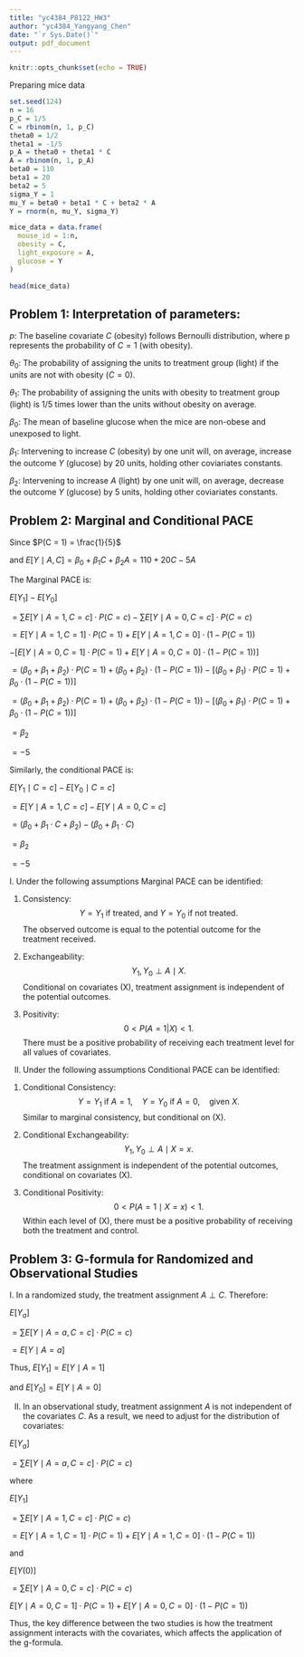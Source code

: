 ```yaml
---
title: "yc4384_P8122_HW3"
author: "yc4384_Yangyang_Chen"
date: "`r Sys.Date()`"
output: pdf_document
---
```


```r
knitr::opts_chunk$set(echo = TRUE)
```

Preparing mice data
```r
set.seed(124)
n = 16  
p_C = 1/5  
C = rbinom(n, 1, p_C)
theta0 = 1/2  
theta1 = -1/5  
p_A = theta0 + theta1 * C
A = rbinom(n, 1, p_A)  
beta0 = 110  
beta1 = 20  
beta2 = 5 
sigma_Y = 1  
mu_Y = beta0 + beta1 * C + beta2 * A  
Y = rnorm(n, mu_Y, sigma_Y) 

mice_data = data.frame(
  mouse_id = 1:n,
  obesity = C,
  light_exposure = A,
  glucose = Y
)

head(mice_data)
```

## Problem 1: Interpretation of parameters:

$p$: The baseline covariate $C$ (obesity) follows Bernoulli distribution, where p represents the probability of $C = 1$ (with obesity).

$\theta_0$: The probability of assigning the units to treatment group (light) if the units are not with obesity $(C = 0)$.

$\theta_1$: The probability of assigning the units with obesity to treatment group (light) is 1/5 times lower than the units without obesity on average.

$\beta_0$: The mean of baseline glucose when the mice are non-obese and unexposed to light.

$\beta_1$: Intervening to increase $C$ (obesity) by one unit will, on average, increase the outcome $Y$ (glucose) by 20 units, holding other coviariates constants.	

$\beta_2$: Intervening to increase $A$ (light) by one unit will, on average, decrease the outcome $Y$ (glucose) by 5 units, holding other coviariates constants.	


## Problem 2: Marginal and Conditional PACE

Since
$P(C = 1) = \frac{1}{5}$

and
$E[Y \mid A, C] = \beta_0 + \beta_1 C + \beta_2 A = 110 + 20C - 5A$

The Marginal PACE is:

$E[Y_1] - E[Y_0]$

$= \sum E[Y \mid A = 1, C = c] \cdot P(C = c) - \sum E[Y \mid A = 0, C = c] \cdot P(C = c)$


$= E[Y \mid A = 1, C = 1] \cdot P(C = 1) + E[Y \mid A = 1, C = 0] \cdot (1 - P(C = 1))$

$- [ E[Y \mid A = 0, C = 1] \cdot P(C = 1) + E[Y \mid A = 0, C = 0] \cdot (1 - P(C = 1))]$

$= (\beta_0 + \beta_1 + \beta_2) \cdot P(C = 1) + (\beta_0 + \beta_2) \cdot (1 - P(C = 1)) - [ (\beta_0 + \beta_1) \cdot P(C = 1) + \beta_0 \cdot (1 - P(C = 1))]$

$= (\beta_0 + \beta_1 + \beta_2) \cdot P(C = 1) + (\beta_0 + \beta_2) \cdot (1 - P(C = 1)) - \left[(\beta_0 + \beta_1) \cdot P(C = 1) + \beta_0 \cdot (1 - P(C = 1)) \right]$

$= \beta_2$

$= -5$


Similarly, the conditional PACE is:

$E[Y_1 \mid C = c] - E[Y_0 \mid C = c]$ 

$= E[Y \mid A = 1, C = c] - E[Y \mid A = 0, C = c]$

$= (\beta_0 + \beta_1 \cdot C + \beta_2) - (\beta_0 + \beta_1 \cdot C)$

$= \beta_2$

$= -5$

I. Under the following assumptions Marginal PACE can be identified:

1) Consistency: 
$$
   Y = Y_1 \text{ if treated, and } Y = Y_0 \text{ if not treated}.
$$
The observed outcome is equal to the potential outcome for the treatment received.

2) Exchangeability: 
$$
   Y_1, Y_0 \perp A \mid X.
$$
Conditional on covariates \(X\), treatment assignment is independent of the potential outcomes.

3) Positivity: 
$$
   0 < P(A = 1 | X) < 1.
$$
There must be a positive probability of receiving each treatment level for all values of covariates.

II. Under the following assumptions Conditional PACE can be identified:

1) Conditional Consistency:
$$
   Y = Y_1 \text{ if } A = 1, \quad Y = Y_0 \text{ if } A = 0, \quad \text{given } X.
$$
Similar to marginal consistency, but conditional on \(X\).

2) Conditional Exchangeability:
$$
   Y_1, Y_0 \perp A \mid X = x.
$$
The treatment assignment is independent of the potential outcomes, conditional on covariates \(X\).
   
3) Conditional Positivity:
$$
   0 < P(A = 1 \mid X = x) < 1.
$$
Within each level of \(X\), there must be a positive probability of receiving both the treatment and control.

## Problem 3: G-formula for Randomized and Observational Studies

I. In a randomized study, the treatment assignment $A \perp C$. Therefore:

$E[Y_a]$

$= \sum E[Y \mid A = a, C = c] \cdot P(C = c)$

$= E[Y \mid A = a]$

Thus, 
$E[Y_1] = E[Y \mid A = 1]$

and
$E[Y_0] = E[Y \mid A = 0]$

II. In an observational study, treatment assignment $A$ is not independent of the covariates $C$. As a result, we need to adjust for the distribution of covariates:

$E[Y_a]$ 

$= \sum E[Y \mid A = a, C = c] \cdot P(C = c)$

where

$E[Y_1]$ 

$= \sum E[Y \mid A = 1, C = c] \cdot P(C = c)$

$= E[Y \mid A = 1, C = 1] \cdot P(C = 1) + E[Y \mid A = 1, C = 0] \cdot (1 - P(C = 1))$

and

$E[Y(0)]$

$= \sum E[Y \mid A = 0, C = c] \cdot P(C = c)$

$E[Y \mid A = 0, C = 1] \cdot P(C = 1) + E[Y \mid A = 0, C = 0] \cdot (1 - P(C = 1))$

Thus, the key difference between the two studies is how the treatment assignment interacts with the covariates, which affects the application of the g-formula.
